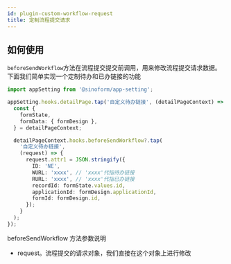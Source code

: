 ```yaml
---
id: plugin-custom-workflow-request
title: 定制流程提交请求
---
```


## 如何使用

`beforeSendWorkflow`方法在流程提交提交前调用，用来修改流程提交请求数据。
下面我们简单实现一个定制待办和已办链接的功能

```typescript
import appSetting from '@sinoform/app-setting';

appSetting.hooks.detailPage.tap('自定义待办链接', (detailPageContext) => {
  const {
    formState,
    formData: { formDesign },
  } = detailPageContext;

  detailPageContext.hooks.beforeSendWorkflow?.tap(
    '自定义待办链接',
    (request) => {
      request.attr1 = JSON.stringify({
        ID: 'NE',
        WURL: 'xxxx', // 'xxxx'代指待办链接
        RURL: 'xxxx', // 'xxxx'代指已办链接
        recordId: formState.values.id,
        applicationId: formDesign.applicationId,
        formId: formDesign.id,
      });
    }
  );
});
```

beforeSendWorkflow 方法参数说明

- request。流程提交的请求对象，我们直接在这个对象上进行修改
